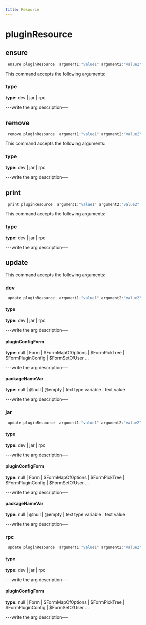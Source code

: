 ```yaml
---
title: Resource
---
```


# pluginResource

## ensure

```js filename="Terminal" copy
 ensure pluginResource  argument1:"value1" argument2:"value2"
```

This command accepts the following arguments:

### type
**type:** dev | jar | rpc

---write the arg description---


## remove

```js filename="Terminal" copy
 remove pluginResource  argument1:"value1" argument2:"value2"
```

This command accepts the following arguments:

### type
**type:** dev | jar | rpc

---write the arg description---


## print

```js filename="Terminal" copy
 print pluginResource  argument1:"value1" argument2:"value2"
```

This command accepts the following arguments:

### type
**type:** dev | jar | rpc

---write the arg description---


## update

This command accepts the following arguments:

### dev
```js filename="Terminal" copy
 update pluginResource  argument1:"value1" argument2:"value2"
```

#### type
**type:** dev | jar | rpc

---write the arg description---

#### pluginConfigForm
**type:** null | Form | $FormMapOfOptions | $FormPickTree | $FormPluginConfig | $FormSetOfUser ...

---write the arg description---

#### packageNameVar
**type:** null | @null | @empty | text type variable | text value

---write the arg description---

### jar
```js filename="Terminal" copy
 update pluginResource  argument1:"value1" argument2:"value2"
```

#### type
**type:** dev | jar | rpc

---write the arg description---

#### pluginConfigForm
**type:** null | Form | $FormMapOfOptions | $FormPickTree | $FormPluginConfig | $FormSetOfUser ...

---write the arg description---

#### packageNameVar
**type:** null | @null | @empty | text type variable | text value

---write the arg description---

### rpc
```js filename="Terminal" copy
 update pluginResource  argument1:"value1" argument2:"value2"
```

#### type
**type:** dev | jar | rpc

---write the arg description---

#### pluginConfigForm
**type:** null | Form | $FormMapOfOptions | $FormPickTree | $FormPluginConfig | $FormSetOfUser ...

---write the arg description---


